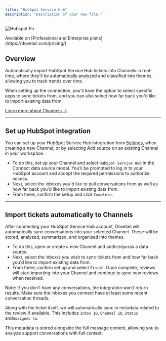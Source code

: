 ```yaml
---
title: "HubSput Service Hub"
description: "Description of your new file."
---
```


![Hubspot Pn](/images/integrations/hubspot.png)

<Info>
  Available on [Professional and Enterprise plans](https://dovetail.com/pricing/)
</Info>

## Overview

Automatically import HubSpot Service Hub tickets into Channels in real-time, where they'll be automatically analyzed and classified into themes, allowing you to track trends over time.

When setting up the connection, you'll have the option to select specific apps to sync tickets from, and you can also select how far back you'd like to import existing data from.

[Learn more about Channels →](https://dovetail.com/help/channels/)

---

## Set up HubSpot integration

You can set up your HubSpot Service Hub integration from [Settings](https://dovetail.com/settings/integrations), when creating a new Channel, or by selecting Add source on an existing Channel in your workspace.

- To do this, set up your Channel and select `HubSpot Service Hub` in the Connect data source modal. You’ll be prompted to log in to your HubSpot account and accept the required permissions to authorize access.
- Next, select the inboxes you'd like to pull conversations from as well as how far back you'd like to import existing data from.
- From there, confirm the setup and click `Complete`.

---

## Import tickets automatically to Channels

After connecting your HubSpot Service Hub account, Dovetail will automatically sync conversations into your selected Channel. These will be stored, analyzed, summarized, and organized into themes.

- To do this, open or create a new Channel and add`HubSpot`as a data source.
- Next, select the inbox/s you wish to sync tickets from and how far back you'd like to import existing data from.
- From there, confirm set up and select `Finish`. Once complete, reviews will start importing into your Channel and continue to sync new reviews when received.

Note: If you don't have any conversations, the integration won’t return results. Make sure the inboxes you connect have at least some recent conversation threads.

Along with the ticket itself, we will automatically sync in metadata related to the review if available. This includes `Inbox ID`, `Channel ID`, `Status` and`Assigned to`.

This metadata is stored alongside the full message content, allowing you to analyze support conversations with full context.
